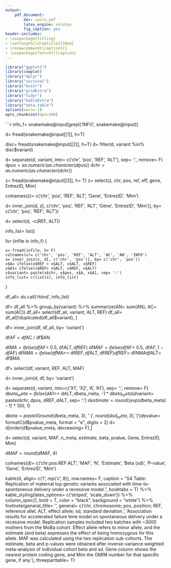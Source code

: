 ```yaml
---
output:
    pdf_document:
        dev: cairo_pdf
        latex_engine: xelatex
        fig_caption: yes
header-includes:
- \usepackage{titling}
- \setlength{\droptitle}{10em}
- \renewcommand{\caption}{}
- \usepackage[font=bf]{caption}
---
```


```r
library("ggplot2")
library(cowplot)
library("dplyr")
library("survival")
library("knitr")
library("gridExtra")
library("tidyr")
library("kableExtra")
library("data.table")
options(warn=-1)
opts_chunk$set(dpi=300)
```

```r

info_f= snakemake@input[grepl('INFO', snakemake@input)]

d= fread(snakemake@input[[1]], h=T)

disc= fread(snakemake@input[[2]], h=T)
d= filter(d, variant %in% disc$variant)


d= separate(d, variant, into= c('chr', 'pos', 'REF', 'ALT'), sep= ':', remove= F)
d$pos= as.numeric(as.character(d$pos))
d$chr= as.numeric(as.character(d$chr))

z= fread(snakemake@input[[3]], h= T)
z= select(z, chr, pos, ref, eff, gene, EntrezID, Mim)

colnames(z)= c('chr', 'pos', 'REF', 'ALT', 'Gene', 'EntrezID', 'Mim')

d= inner_join(d, z[, c('chr', 'pos', 'REF', 'ALT', 'Gene', 'EntrezID', 'Mim')], by= c('chr', 'pos', 'REF', 'ALT'))

d= select(d, -c(REF, ALT))

info_list= list()

for (infile in info_f) {

	x= fread(infile, h= F)
	colnames(x)= c('chr', 'pos', 'REF', 'ALT', 'AC', 'AN', 'INFO')
	x= inner_join(x, d[, c('chr', 'pos')], by= c('chr', 'pos'))
	x$A= ifelse(x$REF > x$ALT, x$ALT, x$REF)
	x$A1= ifelse(x$REF> x$ALT, x$REF, x$ALT)
	x$variant= paste(x$chr, x$pos, x$A, x$A1, sep= ':')
	info_list= c(list(x), info_list)
}

df_all= do.call('rbind', info_list)

df= df_all %>% group_by(variant) %>% summarize(AN= sum(AN), AC= sum(AC))
df_all= select(df_all, variant, ALT, REF)
df_all= df_all[!duplicated(df_all$variant), ]

df= inner_join(df, df_all, by= 'variant')

df$AF= df$AC / df$AN

df$MA= ifelse(df$AF< 0.5, df$ALT, df$REF)
df$MAF= ifelse(df$AF< 0.5, df$AF, 1 - df$AF)
df$NMA= ifelse(df$MA== df$REF, df$ALT, df$REF)
df$REF= df$NMA
df$ALT= df$MA

df= select(df, variant, REF, ALT, MAF)

d= inner_join(d, df, by= 'variant')

d= separate(d, variant, into=c('X1', 'X2', 'A', 'A1'), sep= ':', remove= F)
d$beta_meta= ifelse(d$A1== d$ALT, d$beta_meta, -1 * d$beta_meta)
d$variant= paste(d$chr, d$pos, d$REF, d$ALT, sep= ':')
d$estimate= round((exp(d$beta_meta) - 1) * 100, 1)

d$beta= paste0(round(d$beta_meta, 3), ' (', round(d$sd_meta, 3), ')')
d$pvalue= formatC(d$pvalue_meta, format = "e", digits = 2)
d= d[order(d$pvalue_meta, decreasing= F),]

d= select(d, variant, MAF, n_meta, estimate, beta, pvalue, Gene, EntrezID, Mim)

d$MAF= round(d$MAF, 4)

colnames(d)= c('chr:pos:REF:ALT', 'MAF', 'N', 'Estimate', 'Beta (sd)', 'P-value', 'Gene', 'EntrezID', 'Mim')

kable(d, align= c('l', rep('c', 8)), row.names= F, caption = "S4 Table: Replication of maternal top genetic variants associated with time-to-spontaneous delivery under a recessive model.", booktabs = T) %>% kable_styling(latex_options= c('striped', 'scale_down')) %>% column_spec(1, bold = T, color = "black", background = "white") %>% footnote(general_title= '', general= c('chr, chromosome; pos, position; REF, reference allel; ALT, effect allele; sd, standard deviation.', 'Association results for accelerated failure time model on spontaneous delivery under a recessive model. Replication samples included two batches with ~3000 mothers from the MoBa cohort. Effect allele refers to minor allele, and the estimate (and beta) expresses the effect of being homozygous for this allele. MAF was calculated using the two replication sub-cohorts. The estimate, beta and p-values were obtained after inverse-variance weighted meta-analysis of individual cohort beta and sd. Gene column shows the nearest protein coding gene, and Mim the OMIM number for that specific gene, if any.'), threeparttable= T)







